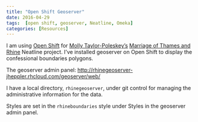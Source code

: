 ```yaml
---
title: "Open Shift Geoserver"
date: 2016-04-29
tags:  [open shift, geoserver, Neatline, Omeka]
categories: [Resources]
---
```


I am using [Open Shift](https://openshift.redhat.com) for [Molly Taylor-Poleskey's](http://www.taylor-poleskey.net/) [Marriage of Thames and Rhine](http://cestastanford.org/projects/rhine/neatline/show/jdtr) Neatline project. I've installed geoserver on Open Shift to display the confessional boundaries polygons.

The geoserver admin panel: <http://rhinegeoserver-jheppler.rhcloud.com/geoserver/web/>

I have a local directory, `rhinegeoserver`, under git control for managing the administrative information for the data.

Styles are set in the `rhineboundaries` style under Styles in the geoserver admin panel.
